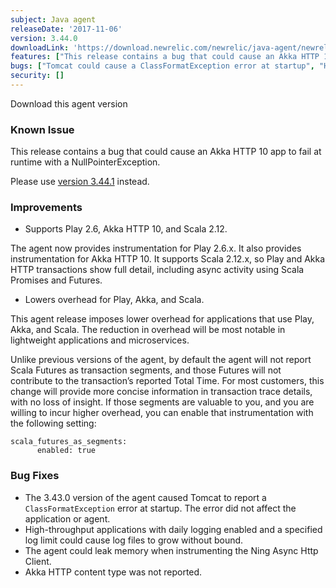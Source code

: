 ```yaml
---
subject: Java agent
releaseDate: '2017-11-06'
version: 3.44.0
downloadLink: 'https://download.newrelic.com/newrelic/java-agent/newrelic-agent/3.44.0'
features: ["This release contains a bug that could cause an Akka HTTP 10 app to fail at runtime with a NullPointerException. It is recommended to use a newer version.", "Supports Play 2.6, Akka HTTP 10, and Scala 2.12", "Lowers overhead for Play, Akka, and Scala and introduses the scala_futures_as_segments config option"]
bugs: ["Tomcat could cause a ClassFormatException error at startup", "High-throughput applications with daily logging enabled and a specified log limit could cause log files to grow without bound", "The agent could leak memory when instrumenting the Ning Async Http Client", "Akka HTTP content type was not reported"]
security: []
---
```


<ButtonGroup>
  <ButtonLink
    role="button"
    to="https://download.newrelic.com/newrelic/java-agent/newrelic-agent/3.44.0/"
    variant="primary"
  >
    Download this agent version
  </ButtonLink>
</ButtonGroup>

### Known Issue

This release contains a bug that could cause an Akka HTTP 10 app to fail at runtime with a NullPointerException.

Please use [version 3.44.1](https://docs.newrelic.com/docs/release-notes/agent-release-notes/java-release-notes/java-agent-3441) instead.

### Improvements

* Supports Play 2.6, Akka HTTP 10, and Scala 2.12.

The agent now provides instrumentation for Play 2.6.x. It also provides instrumentation for Akka HTTP 10. It supports Scala 2.12.x, so Play and Akka HTTP transactions show full detail, including async activity using Scala Promises and Futures.

* Lowers overhead for Play, Akka, and Scala.

This agent release imposes lower overhead for applications that use Play, Akka, and Scala. The reduction in overhead will be most notable in lightweight applications and microservices.

Unlike previous versions of the agent, by default the agent will not report Scala Futures as transaction segments, and those Futures will not contribute to the transaction’s reported Total Time. For most customers, this change will provide more concise information in transaction trace details, with no loss of insight. If those segments are valuable to you, and you are willing to incur higher overhead, you can enable that instrumentation with the following setting:

```
scala_futures_as_segments:
      enabled: true
```

### Bug Fixes

* The 3.43.0 version of the agent caused Tomcat to report a `ClassFormatException` error at startup. The error did not affect the application or agent.
* High-throughput applications with daily logging enabled and a specified log limit could cause log files to grow without bound.
* The agent could leak memory when instrumenting the Ning Async Http Client.
* Akka HTTP content type was not reported.
